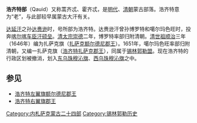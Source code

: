 '''浩齐特部'''（Qauid）又称蒿齐忒、霍齐忒，是[[明代|明代]]、[[清朝|清朝]]蒙古部落。浩齐特意为“老”，与此部较早属蒙古大汗有关。 

[[达延汗|达延汗]]之孙[[达赉逊|达赉逊]]时，号所部为浩齐特。达赉逊汗曾孙博罗特和噶尔玛色旺时，投奔[[喀尔喀|喀尔喀]][[车臣汗|车臣汗]][[硕垒|硕垒]]。[[清太宗|清太宗]][[崇德|崇德]]二年，博罗特率部归附清朝。[[清世祖|清世祖]][[顺治|顺治]]三年（1646年）编为扎萨克旗（[[扎萨克额尔德尼郡王|扎萨克额尔德尼郡王]]）。1651年，噶尔玛色旺率部归附清朝，又编一扎萨克旗（[[浩齐特扎萨克郡王|浩齐特扎萨克郡王]]），同属于[[锡林郭勒盟|锡林郭勒盟]]。现在浩齐特的行政区划被撤消，划入[[东乌珠穆沁旗|东乌珠穆沁旗]]、[[西乌珠穆沁旗|西乌珠穆沁旗]]之中。

==参见==
*[[扎萨克额尔德尼郡王|浩齐特左翼旗额尔德尼郡王]]
*[[浩齐特扎萨克郡王|浩齐特右翼旗郡王]]

{{蒙古族}}
{{清代蒙古}}
[[Category:内札萨克蒙古二十四部|Category:内札萨克蒙古二十四部]]
[[Category:锡林郭勒历史|Category:锡林郭勒历史]]